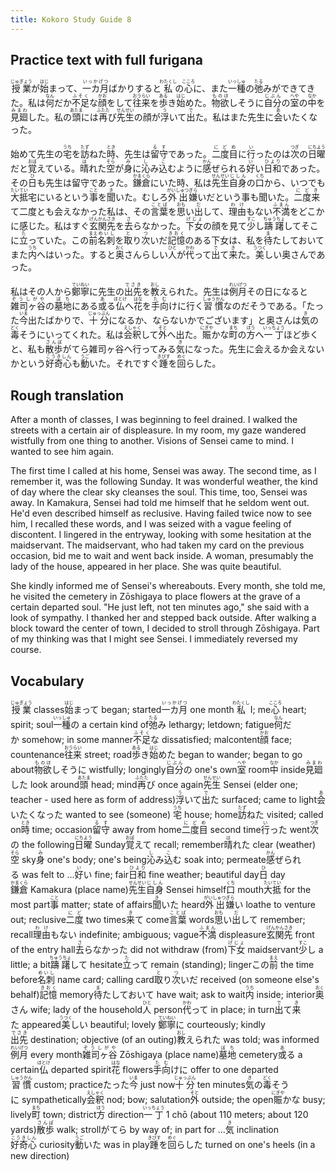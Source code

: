 ```yaml
---
title: Kokoro Study Guide 8
---
```


## Practice text with full furigana

<p>
<ruby><rb>授業</rb><rt>じゅぎょう</rt></ruby>が<ruby><rb>始</rb><rt>はじ</rt></ruby>まって、<ruby><rb>一カ月</rb><rt>いっかげつ</rt></ruby>ばかりすると<ruby><rb>私</rb><rt>わたくし</rt></ruby>の<ruby><rb>心</rb><rt>こころ</rt></ruby>に、また<ruby><rb>一種</rb><rt>いっしゅ</rt></ruby>の<ruby><rb>弛</rb><rt>たる</rt></ruby>みができてきた。私は<ruby><rb>何</rb><rt>なん</rt></ruby>だか<ruby><rb>不足</rb><rt>ふそく</rt></ruby>な<ruby><rb>顔</rb><rt>かお</rt></ruby>をして<ruby><rb>往来</rb><rt>おうらい</rt></ruby>を<ruby><rb>歩</rb><rt>ある</rt></ruby>き<ruby><rb>始</rb><rt>はじ</rt></ruby>めた。<ruby><rb>物欲</rb><rt>ものほ</rt></ruby>しそうに<ruby><rb>自分</rb><rt>じぶん</rt></ruby>の<ruby><rb>室</rb><rt>へや</rt></ruby>の<ruby><rb>中</rb><rt>なか</rt></ruby>を<ruby><rb>見廻</rb><rt>みまわ</rt></ruby>した。私の<ruby><rb>頭</rb><rt>あたま</rt></ruby>には<ruby><rb>再</rb><rt>ふたた</rt></ruby>び<ruby><rb>先生</rb><rt>せんせい</rt></ruby>の顔が<ruby><rb>浮</rb><rt>う</rt></ruby>いて<ruby><rb>出</rb><rt>で</rt></ruby>た。私はまた先生に<ruby><rb>会</rb><rt>あ</rt></ruby>いたくなった。
</p>

<p>
始めて先生の<ruby><rb>宅</rb><rt>うち</rt></ruby>を<ruby><rb>訪</rb><rt>たず</rt></ruby>ねた<ruby><rb>時</rb><rt>とき</rt></ruby>、先生は<ruby><rb>留守</rb><rt>るす</rt></ruby>であった。<ruby><rb>二度目</rb><rt>にどめ</rt></ruby>に<ruby><rb>行</rb><rt>い</rt></ruby>ったのは<ruby><rb>次</rb><rt>つぎ</rt></ruby>の<ruby><rb>日曜</rb><rt>にちよう</rt></ruby>だと<ruby><rb>覚</rb><rt>おぼ</rt></ruby>えている。<ruby><rb>晴</rb><rt>は</rt></ruby>れた<ruby><rb>空</rb><rt>そら</rt></ruby>が<ruby><rb>身</rb><rt>み</rt></ruby>に<ruby><rb>沁</rb><rt>し</rt></ruby>み<ruby><rb>込</rb><rt>こ</rt></ruby>むように<ruby><rb>感</rb><rt>かん</rt></ruby>ぜられる<ruby><rb>好</rb><rt>い</rt></ruby>い<ruby><rb>日和</rb><rt>ひより</rt></ruby>であった。その<ruby><rb>日</rb><rt>ひ</rt></ruby>も先生は留守であった。<ruby><rb>鎌倉</rb><rt>かまくら</rt></ruby>にいた時、私は<ruby><rb>先生</rb><rt>せんせい</rt></ruby><ruby><rb>自身</rb><rt>じしん</rt></ruby>の<ruby><rb>口</rb><rt>くち</rt></ruby>から、いつでも<ruby><rb>大抵</rb><rt>たいてい</rt></ruby>宅にいるという<ruby><rb>事</rb><rt>こと</rt></ruby>を<ruby><rb>聞</rb><rt>き</rt></ruby>いた。むしろ<ruby><rb>外出</rb><rt>がいしゅつ</rt></ruby><ruby><rb>嫌</rb><rt>ぎら</rt></ruby>いだという事も聞いた。<ruby><rb>二度</rb><rt>にど</rt></ruby><ruby><rb>来</rb><rt>き</rt></ruby>て二度とも会えなかった私は、その<ruby><rb>言葉</rb><rt>ことば</rt></ruby>を<ruby><rb>思</rb><rt>おも</rt></ruby>い<ruby><rb>出</rb><rt>だ</rt></ruby>して、<ruby><rb>理由</rb><rt>わけ</rt></ruby>もない<ruby><rb>不満</rb><rt>ふまん</rt></ruby>をどこかに感じた。私はすぐ<ruby><rb>玄関先</rb><rt>げんかんさき</rt></ruby>を<ruby><rb>去</rb><rt>さ</rt></ruby>らなかった。<ruby><rb>下女</rb><rt>げじょ</rt></ruby>の顔を見て<ruby><rb>少</rb><rt>すこ</rt></ruby>し<ruby><rb>躊躇</rb><rt>ちゅうちょ</rt></ruby>してそこに<ruby><rb>立</rb><rt>た</rt></ruby>っていた。この<ruby><rb>前</rb><rt>まえ</rt></ruby><ruby><rb>名刺</rb><rt>めいし</rt></ruby>を<ruby><rb>取</rb><rt>と</rt></ruby>り<ruby><rb>次</rb><rt>つ</rt></ruby>いだ<ruby><rb>記憶</rb><rt>きおく</rt></ruby>のある下女は、私を<ruby><rb>待</rb><rt>ま</rt></ruby>たしておいてまた<ruby><rb>内</rb><rt>うち</rt></ruby>へはいった。すると<ruby><rb>奥</rb><rt>おく</rt></ruby>さんらしい<ruby><rb>人</rb><rt>ひと</rt></ruby>が<ruby><rb>代</rb><rt>かわ</rt></ruby>って<ruby><rb>出</rb><rt>で</rt></ruby>て<ruby><rb>来</rb><rt>き</rt></ruby>た。<ruby><rb>美</rb><rt>うつく</rt></ruby>しい奥さんであった。
</p>

<p>
私はその人から<ruby><rb>鄭寧</rb><rt>ていねい</rt></ruby>に先生の<ruby><rb>出先</rb><rt>でさき</rt></ruby>を<ruby><rb>教</rb><rt>おし</rt></ruby>えられた。先生は<ruby><rb>例月</rb><rt>れいげつ</rt></ruby>その日になると<ruby><rb>雑司ヶ谷</rb><rt>ぞうしがや</rt></ruby>の<ruby><rb>墓地</rb><rt>ぼち</rt></ruby>にある<ruby><rb>或</rb><rt>あ</rt></ruby>る<ruby><rb>仏</rb><rt>ほとけ</rt></ruby>へ<ruby><rb>花</rb><rt>はな</rt></ruby>を<ruby><rb>手向</rb><rt>たむ</rt></ruby>けに行く<ruby><rb>習慣</rb><rt>しゅうかん</rt></ruby>なのだそうである。「たった<ruby><rb>今</rb><rt>いま</rt></ruby>出たばかりで、<ruby><rb>十分</rb><rt>じゅっぷん</rt></ruby>になるか、ならないかでございます」と奥さんは<ruby><rb>気</rb><rt>き</rt></ruby>の<ruby><rb>毒</rb><rt>どく</rt></ruby>そうにいってくれた。私は<ruby><rb>会釈</rb><rt>えしゃく</rt></ruby>して<ruby><rb>外</rb><rt>そと</rt></ruby>へ出た。<ruby><rb>賑</rb><rt>にぎや</rt></ruby>かな<ruby><rb>町</rb><rt>まち</rt></ruby>の<ruby><rb>方</rb><rt>ほう</rt></ruby>へ<ruby><rb>一丁</rb><rt>いっちょう</rt></ruby>ほど歩くと、私も<ruby><rb>散歩</rb><rt>さんぽ</rt></ruby>がてら雑司ヶ谷へ行ってみる<ruby><rb>気</rb><rt>き</rt></ruby>になった。先生に会えるか会えないかという<ruby><rb>好奇心</rb><rt>こうきしん</rt></ruby>も<ruby><rb>動</rb><rt>うご</rt></ruby>いた。それですぐ<ruby><rb>踵</rb><rt>きびす</rt></ruby>を<ruby><rb>回</rb><rt>めぐ</rt></ruby>らした。
</p>


## Rough translation

After a month of classes, I was beginning to feel drained. I walked the streets with a certain air of displeasure. In my room, my gaze wandered wistfully from one thing to another. Visions of Sensei came to mind. I wanted to see him again.

The first time I called at his home, Sensei was away. The second time, as I remember it, was the following Sunday. It was wonderful weather, the kind of day where the clear sky cleanses the soul. This time, too, Sensei was away. In Kamakura, Sensei had told me himself that he seldom went out. He'd even described himself as reclusive. Having failed twice now to see him, I recalled these words, and I was seized with a vague feeling of discontent. I lingered in the entryway, looking with some hesitation at the maidservant. The maidservant, who had taken my card on the previous occasion, bid me to wait and went back inside. A woman, presumably the lady of the house, appeared in her place. She was quite beautiful.

She kindly informed me of Sensei's whereabouts. Every month, she told me, he visited the cemetery in Zōshigaya to place flowers at the grave of a certain departed soul. "He just left, not ten minutes ago," she said with a look of sympathy. I thanked her and stepped back outside. After walking a block toward the center of town, I decided to stroll through Zōshigaya. Part of my thinking was that I might see Sensei. I immediately reversed my course.    


## Vocabulary

<p>
<span class="vocabstudy"><ruby><rb>授業</rb><rt>じゅぎょう</rt></ruby>&nbsp;classes</span><span class="vocabstudy"><ruby><rb>始</rb><rt>はじ</rt></ruby>まって&nbsp;began; started</span><span class="vocabstudy"><ruby><rb>一カ月</rb><rt>いっかげつ</rt></ruby>&nbsp;one month</span><span class="vocabstudy"><ruby><rb>私</rb><rt>わたくし</rt></ruby>&nbsp;I; me</span><span class="vocabstudy"><ruby><rb>心</rb><rt>こころ</rt></ruby>&nbsp;heart; spirit; soul</span><span class="vocabstudy"><ruby><rb>一種</rb><rt>いっしゅ</rt></ruby>の&nbsp;a certain kind of</span><span class="vocabstudy"><ruby><rb>弛</rb><rt>たる</rt></ruby>み&nbsp;lethargy; letdown; fatigue</span><span class="vocabstudy"><ruby><rb>何</rb><rt>なん</rt></ruby>だか&nbsp;somehow; in some manner</span><span class="vocabstudy"><ruby><rb>不足</rb><rt>ふそく</rt></ruby>な&nbsp;dissatisfied; malcontent</span><span class="vocabstudy"><ruby><rb>顔</rb><rt>かお</rt></ruby>&nbsp;face; countenance</span><span class="vocabstudy"><ruby><rb>往来</rb><rt>おうらい</rt></ruby>&nbsp;street; road</span><span class="vocabstudy"><ruby><rb>歩</rb><rt>ある</rt></ruby>き<ruby><rb>始</rb><rt>はじ</rt></ruby>めた&nbsp;began to wander; began to go about</span><span class="vocabstudy"><ruby><rb>物欲</rb><rt>ものほ</rt></ruby>しそうに&nbsp;wistfully; longingly</span><span class="vocabstudy"><ruby><rb>自分</rb><rt>じぶん</rt></ruby>の&nbsp;one's own</span><span class="vocabstudy"><ruby><rb>室</rb><rt>へや</rt></ruby>&nbsp;room</span><span class="vocabstudy"><ruby><rb>中</rb><rt>なか</rt></ruby>&nbsp;inside</span><span class="vocabstudy"><ruby><rb>見廻</rb><rt>みまわ</rt></ruby>した&nbsp;look around</span><span class="vocabstudy"><ruby><rb>頭</rb><rt>あたま</rt></ruby>&nbsp;head; mind</span><span class="vocabstudy"><ruby><rb>再</rb><rt>ふたた</rt></ruby>び&nbsp;once again</span><span class="vocabstudy"><ruby><rb>先生</rb><rt>せんせい</rt></ruby>&nbsp;Sensei (elder one; teacher - used here as form of address)</span><span class="vocabstudy"><ruby><rb>浮</rb><rt>う</rt></ruby>いて<ruby><rb>出</rb><rt>で</rt></ruby>た&nbsp;surfaced; came to light</span><span class="vocabstudy"><ruby><rb>会</rb><rt>あ</rt></ruby>いたくなった&nbsp;wanted to see (someone)</span>
<span class="vocabstudy"><ruby><rb>宅</rb><rt>うち</rt></ruby>&nbsp;house; home</span><span class="vocabstudy"><ruby><rb>訪</rb><rt>たず</rt></ruby>ねた&nbsp;visited; called on</span><span class="vocabstudy"><ruby><rb>時</rb><rt>とき</rt></ruby>&nbsp;time; occasion</span><span class="vocabstudy"><ruby><rb>留守</rb><rt>るす</rt></ruby>&nbsp;away from home</span><span class="vocabstudy"><ruby><rb>二度目</rb><rt>にどめ</rt></ruby>&nbsp;second time</span><span class="vocabstudy"><ruby><rb>行</rb><rt>い</rt></ruby>った&nbsp;went</span><span class="vocabstudy"><ruby><rb>次</rb><rt>つぎ</rt></ruby>の&nbsp;the following</span><span class="vocabstudy"><ruby><rb>日曜</rb><rt>にちよう</rt></ruby>&nbsp;Sunday</span><span class="vocabstudy"><ruby><rb>覚</rb><rt>おぼ</rt></ruby>えて&nbsp;recall; remember</span><span class="vocabstudy"><ruby><rb>晴</rb><rt>は</rt></ruby>れた&nbsp;clear (weather)</span><span class="vocabstudy"><ruby><rb>空</rb><rt>そら</rt></ruby>&nbsp;sky</span><span class="vocabstudy"><ruby><rb>身</rb><rt>み</rt></ruby>&nbsp;one's body; one's being</span><span class="vocabstudy"><ruby><rb>沁</rb><rt>し</rt></ruby>み<ruby><rb>込</rb><rt>こ</rt></ruby>む&nbsp;soak into; permeate</span><span class="vocabstudy"><ruby><rb>感</rb><rt>かん</rt></ruby>ぜられる&nbsp;was felt to ...</span><span class="vocabstudy"><ruby><rb>好</rb><rt>い</rt></ruby>い&nbsp;fine; fair</span><span class="vocabstudy"><ruby><rb>日和</rb><rt>ひより</rt></ruby>&nbsp;fine weather; beautiful day</span><span class="vocabstudy"><ruby><rb>日</rb><rt>ひ</rt></ruby>&nbsp;day</span><span class="vocabstudy"><ruby><rb>鎌倉</rb><rt>かまくら</rt></ruby>&nbsp;Kamakura (place name)</span><span class="vocabstudy"><ruby><rb>先生</rb><rt>せんせい</rt></ruby><ruby><rb>自身</rb><rt>じしん</rt></ruby>&nbsp;Sensei himself</span><span class="vocabstudy"><ruby><rb>口</rb><rt>くち</rt></ruby>&nbsp;mouth</span><span class="vocabstudy"><ruby><rb>大抵</rb><rt>たいてい</rt></ruby>&nbsp;for the most part</span><span class="vocabstudy"><ruby><rb>事</rb><rt>こと</rt></ruby>&nbsp;matter; state of affairs</span><span class="vocabstudy"><ruby><rb>聞</rb><rt>き</rt></ruby>いた&nbsp;heard</span><span class="vocabstudy"><ruby><rb>外出</rb><rt>がいしゅつ</rt></ruby><ruby><rb>嫌</rb><rt>ぎら</rt></ruby>い&nbsp;loathe to venture out; reclusive</span><span class="vocabstudy"><ruby><rb>二度</rb><rt>にど</rt></ruby>&nbsp;two times</span><span class="vocabstudy"><ruby><rb>来</rb><rt>き</rt></ruby>て&nbsp;come</span><span class="vocabstudy"><ruby><rb>言葉</rb><rt>ことば</rt></ruby>&nbsp;words</span><span class="vocabstudy"><ruby><rb>思</rb><rt>おも</rt></ruby>い<ruby><rb>出</rb><rt>だ</rt></ruby>して&nbsp;remember; recall</span><span class="vocabstudy"><ruby><rb>理由</rb><rt>わけ</rt></ruby>もない&nbsp;indefinite; ambiguous; vague</span><span class="vocabstudy"><ruby><rb>不満</rb><rt>ふまん</rt></ruby>&nbsp;displeasure</span><span class="vocabstudy"><ruby><rb>玄関先</rb><rt>げんかんさき</rt></ruby>&nbsp;front of the entry hall</span><span class="vocabstudy"><ruby><rb>去</rb><rt>さ</rt></ruby>らなかった&nbsp;did not withdraw (from)</span><span class="vocabstudy"><ruby><rb>下女</rb><rt>げじょ</rt></ruby>&nbsp;maidservant</span><span class="vocabstudy"><ruby><rb>少</rb><rt>すこ</rt></ruby>し&nbsp;a little; a bit</span><span class="vocabstudy"><ruby><rb>躊躇</rb><rt>ちゅうちょ</rt></ruby>して&nbsp;hesitate</span><span class="vocabstudy"><ruby><rb>立</rb><rt>た</rt></ruby>って&nbsp;remain (standing); linger</span><span class="vocabstudy">この<ruby><rb>前</rb><rt>まえ</rt></ruby>&nbsp;the time before</span><span class="vocabstudy"><ruby><rb>名刺</rb><rt>めいし</rt></ruby>&nbsp;name card; calling card</span><span class="vocabstudy"><ruby><rb>取</rb><rt>と</rt></ruby>り<ruby><rb>次</rb><rt>つ</rt></ruby>いだ&nbsp;received (on someone else's behalf)</span><span class="vocabstudy"><ruby><rb>記憶</rb><rt>きおく</rt></ruby>&nbsp;memory</span><span class="vocabstudy"><ruby><rb>待</rb><rt>ま</rt></ruby>たしておいて&nbsp;have wait; ask to wait</span><span class="vocabstudy"><ruby><rb>内</rb><rt>うち</rt></ruby>&nbsp;inside; interior</span><span class="vocabstudy"><ruby><rb>奥</rb><rt>おく</rt></ruby>さん&nbsp;wife; lady of the household</span><span class="vocabstudy"><ruby><rb>人</rb><rt>ひと</rt></ruby>&nbsp;person</span><span class="vocabstudy"><ruby><rb>代</rb><rt>かわ</rt></ruby>って&nbsp;in place; in turn</span><span class="vocabstudy"><ruby><rb>出</rb><rt>で</rt></ruby>て<ruby><rb>来</rb><rt>き</rt></ruby>た&nbsp;appeared</span><span class="vocabstudy"><ruby><rb>美</rb><rt>うつく</rt></ruby>しい&nbsp;beautiful; lovely</span>
<span class="vocabstudy"><ruby><rb>鄭寧</rb><rt>ていねい</rt></ruby>に&nbsp;courteously; kindly</span><span class="vocabstudy"><ruby><rb>出先</rb><rt>でさき</rt></ruby>&nbsp;destination; objective (of an outing)</span><span class="vocabstudy"><ruby><rb>教</rb><rt>おし</rt></ruby>えられた&nbsp;was told; was informed</span><span class="vocabstudy"><ruby><rb>例月</rb><rt>れいげつ</rt></ruby>&nbsp;every month</span><span class="vocabstudy"><ruby><rb>雑司ヶ谷</rb><rt>ぞうしがや</rt></ruby>&nbsp;Zōshigaya (place name)</span><span class="vocabstudy"><ruby><rb>墓地</rb><rt>ぼち</rt></ruby>&nbsp;cemetery</span><span class="vocabstudy"><ruby><rb>或</rb><rt>あ</rt></ruby>る&nbsp;a certain</span><span class="vocabstudy"><ruby><rb>仏</rb><rt>ほとけ</rt></ruby>&nbsp;departed spirit</span><span class="vocabstudy"><ruby><rb>花</rb><rt>はな</rt></ruby>&nbsp;flowers</span><span class="vocabstudy"><ruby><rb>手向</rb><rt>たむ</rt></ruby>けに&nbsp;offer to one departed</span><span class="vocabstudy"><ruby><rb>習慣</rb><rt>しゅうかん</rt></ruby>&nbsp;custom; practice</span><span class="vocabstudy">たった<ruby><rb>今</rb><rt>いま</rt></ruby>&nbsp;just now</span><span class="vocabstudy"><ruby><rb>十分</rb><rt>じゅっぷん</rt></ruby>&nbsp;ten minutes</span><span class="vocabstudy"><ruby><rb>気</rb><rt>き</rt></ruby>の<ruby><rb>毒</rb><rt>どく</rt></ruby>そうに&nbsp;sympathetically</span><span class="vocabstudy"><ruby><rb>会釈</rb><rt>えしゃく</rt></ruby>&nbsp;nod; bow; salutation</span><span class="vocabstudy"><ruby><rb>外</rb><rt>そと</rt></ruby>&nbsp;outside; the open</span><span class="vocabstudy"><ruby><rb>賑</rb><rt>にぎや</rt></ruby>かな&nbsp;busy; lively</span><span class="vocabstudy"><ruby><rb>町</rb><rt>まち</rt></ruby>&nbsp;town; district</span><span class="vocabstudy"><ruby><rb>方</rb><rt>ほう</rt></ruby>&nbsp;direction</span><span class="vocabstudy"><ruby><rb>一丁</rb><rt>いっちょう</rt></ruby>&nbsp;1 chō (about 110 meters; about 120 yards)</span><span class="vocabstudy"><ruby><rb>散歩</rb><rt>さんぽ</rt></ruby>&nbsp;walk; stroll</span><span class="vocabstudy">がてら&nbsp;by way of; in part for ...</span><span class="vocabstudy"><ruby><rb>気</rb><rt>き</rt></ruby>&nbsp;inclination</span><span class="vocabstudy"><ruby><rb>好奇心</rb><rt>こうきしん</rt></ruby>&nbsp;curiosity</span><span class="vocabstudy"><ruby><rb>動</rb><rt>うご</rt></ruby>いた&nbsp;was in play</span><span class="vocabstudy"><ruby><rb>踵</rb><rt>きびす</rt></ruby>を<ruby><rb>回</rb><rt>めぐ</rt></ruby>らした&nbsp;turned on one's heels (in a new direction)</span>
</p>
